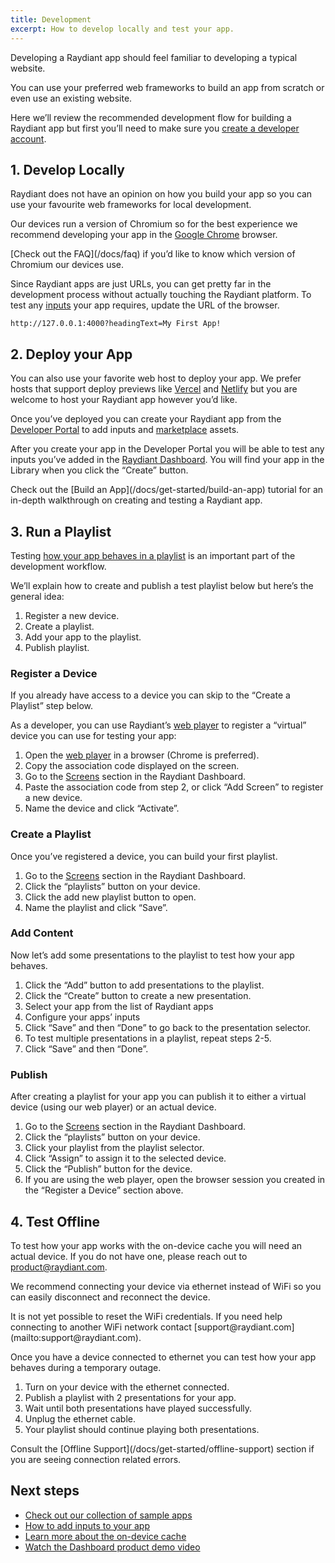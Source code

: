 ```yaml
---
title: Development
excerpt: How to develop locally and test your app.
---
```


Developing a Raydiant app should feel familiar to developing a typical website.

You can use your preferred web frameworks to build an app from scratch or even use an existing website.

Here we’ll review the recommended development flow for building a Raydiant app but first you’ll need to make sure you [create a developer account](/docs/get-started/create-an-account).

## 1. Develop Locally

Raydiant does not have an opinion on how you build your app so you can use your favourite web frameworks for local development.

Our devices run a version of Chromium so for the best experience we recommend developing your app in the [Google Chrome](https://www.google.com/intl/en_ca/chrome/) browser.

<aside>
  [Check out the FAQ](/docs/faq) if you’d like to know which version of Chromium
  our devices use.
</aside>

Since Raydiant apps are just URLs, you can get pretty far in the development process without actually touching the Raydiant platform. To test any [inputs](/docs/inputs) your app requires, update the URL of the browser.

```
http://127.0.0.1:4000?headingText=My First App!
```

## 2. Deploy your App

You can also use your favorite web host to deploy your app. We prefer hosts that support deploy previews like [Vercel](https://vercel.com/features/previews) and [Netlify](https://www.netlify.com/products/deploy-previews/) but you are welcome to host your Raydiant app however you’d like.

Once you’ve deployed you can create your Raydiant app from the [Developer Portal](https://developers.raydiant.com/apps) to add inputs and [marketplace](/docs/marketplace) assets.

After you create your app in the Developer Portal you will be able to test any inputs you’ve added in the [Raydiant Dashboard](https://dash.raydiant.com/library). You will find your app in the Library when you click the “Create” button.

<aside>
  Check out the [Build an App](/docs/get-started/build-an-app) tutorial for an
  in-depth walkthrough on creating and testing a Raydiant app.
</aside>

## 3. Run a Playlist

Testing [how your app behaves in a playlist](/docs/get-started/app-lifecycle) is an important part of the development workflow.

We’ll explain how to create and publish a test playlist below but here’s the general idea:

1. Register a new device.
2. Create a playlist.
3. Add your app to the playlist.
4. Publish playlist.

### Register a Device

If you already have access to a device you can skip to the “Create a Playlist” step below.

As a developer, you can use Raydiant’s [web player](https://secondscreen.raydiant.com) to register a “virtual” device you can use for testing your app:

1. Open the [web player](https://secondscreen.raydiant.com) in a browser (Chrome is preferred).
2. Copy the association code displayed on the screen.
3. Go to the [Screens](https://dash.raydiant.com/screens) section in the Raydiant Dashboard.
4. Paste the association code from step 2, or click “Add Screen” <RaydiantIcon name="add" /> to register a new device.
5. Name the device and click “Activate”.

### Create a Playlist

Once you’ve registered a device, you can build your first playlist.

1. Go to the [Screens](https://dash.raydiant.com/screens) section in the Raydiant Dashboard.
2. Click the “playlists” <RaydiantIcon name="playlist" /> button on your device.
3. Click the add new playlist <RaydiantIcon name="playlist-add" /> button to open.
4. Name the playlist and click “Save”.

### Add Content

Now let’s add some presentations to the playlist to test how your app behaves.

1. Click the “Add” button <RaydiantIcon name="add" /> to add presentations to the playlist.
2. Click the “Create” button <RaydiantIcon name="add" /> to create a new presentation.
3. Select your app from the list of Raydiant apps
4. Configure your apps’ inputs
5. Click “Save” and then “Done” to go back to the presentation selector.
6. To test multiple presentations in a playlist, repeat steps 2-5.
7. Click “Save” and then “Done”.

### Publish

After creating a playlist for your app you can publish it to either a virtual device (using our web player) or an actual device.

1. Go to the [Screens](https://dash.raydiant.com/screens) section in the Raydiant Dashboard.
2. Click the “playlists” <RaydiantIcon name="playlist" /> button on your device.
3. Click your playlist from the playlist selector.
4. Click “Assign” to assign it to the selected device.
5. Click the “Publish” button for the device.
6. If you are using the web player, open the browser session you created in the “Register a Device” section above.

## 4. Test Offline

To test how your app works with the on-device cache you will need an actual device. If you do not have one, please reach out to product@raydiant.com.

We recommend connecting your device via ethernet instead of WiFi so you can easily disconnect and reconnect the device.

<aside>
  It is not yet possible to reset the WiFi credentials. If you need help
  connecting to another WiFi network contact
  [support@raydiant.com](mailto:support@raydiant.com).
</aside>

Once you have a device connected to ethernet you can test how your app behaves during a temporary outage.

1. Turn on your device with the ethernet connected.
2. Publish a playlist with 2 presentations for your app.
3. Wait until both presentations have played successfully.
4. Unplug the ethernet cable.
5. Your playlist should continue playing both presentations.

<aside>
  Consult the [Offline Support](/docs/get-started/offline-support) section if
  you are seeing connection related errors.
</aside>

## Next steps

- [Check out our collection of sample apps](/docs/get-started/sample-apps)
- [How to add inputs to your app](/docs/inputs)
- [Learn more about the on-device cache](/docs/get-started/offline-support)
- [Watch the Dashboard product demo video](https://www.youtube.com/watch?v=u7IFGoXKTSo)
